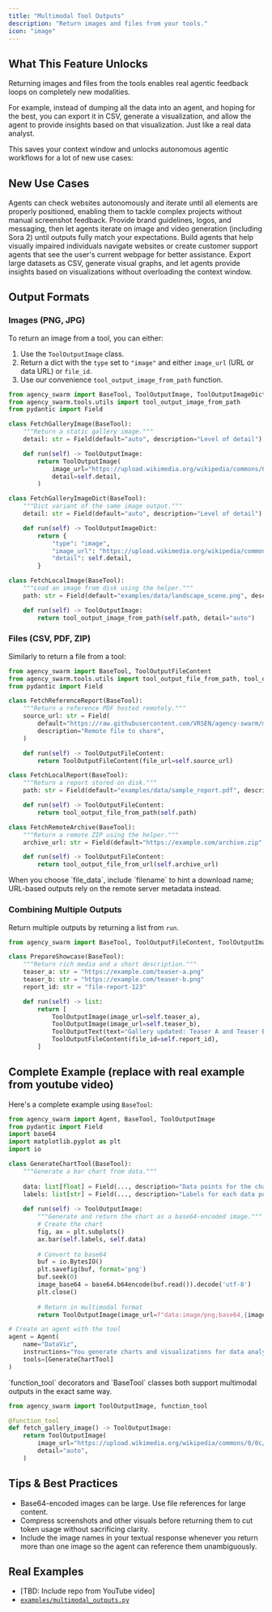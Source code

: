 ```yaml
---
title: "Multimodal Tool Outputs"
description: "Return images and files from your tools."
icon: "image"
---
```


## What This Feature Unlocks

Returning images and files from the tools enables real agentic feedback loops on completely new modalities.

For example, instead of dumping all the data into an agent, and hoping for the best, you can export it in CSV, generate a visualization, and allow the agent to provide insights based on that visualization. Just like a real data analyst.

This saves your context window and unlocks autonomous agentic workflows for a lot of new use cases:

## New Use Cases

<CardGroup cols={2}>
  <Card title="Software Development" icon="code">
    Agents can check websites autonomously and iterate until all elements are properly positioned, enabling them to tackle complex projects without manual screenshot feedback.
  </Card>
  <Card title="Brand Asset Generation" icon="paintbrush">
    Provide brand guidelines, logos, and messaging, then let agents iterate on image and video generation (including Sora 2) until outputs fully match your expectations.
  </Card>
  <Card title="Screen-Aware Assistance" icon="eye">
    Build agents that help visually impaired individuals navigate websites or create customer support agents that see the user's current webpage for better assistance.
  </Card>
  <Card title="Data Analytics" icon="chart-area">
    Export large datasets as CSV, generate visual graphs, and let agents provide insights based on visualizations without overloading the context window.
  </Card>
</CardGroup>

## Output Formats

### Images (PNG, JPG)

To return an image from a tool, you can either:

1. Use the `ToolOutputImage` class.
2. Return a dict with the `type` set to `"image"` and either `image_url` (URL or data URL) or `file_id`.
3. Use our convenience `tool_output_image_from_path` function.

```python
from agency_swarm import BaseTool, ToolOutputImage, ToolOutputImageDict
from agency_swarm.tools.utils import tool_output_image_from_path
from pydantic import Field

class FetchGalleryImage(BaseTool):
    """Return a static gallery image."""
    detail: str = Field(default="auto", description="Level of detail")

    def run(self) -> ToolOutputImage:
        return ToolOutputImage(
            image_url="https://upload.wikimedia.org/wikipedia/commons/0/0c/GoldenGateBridge-001.jpg",
            detail=self.detail,
        )

class FetchGalleryImageDict(BaseTool):
    """Dict variant of the same image output."""
    detail: str = Field(default="auto", description="Level of detail")

    def run(self) -> ToolOutputImageDict:
        return {
            "type": "image",
            "image_url": "https://upload.wikimedia.org/wikipedia/commons/0/0c/GoldenGateBridge-001.jpg",
            "detail": self.detail,
        }

class FetchLocalImage(BaseTool):
    """Load an image from disk using the helper."""
    path: str = Field(default="examples/data/landscape_scene.png", description="Image to publish")

    def run(self) -> ToolOutputImage:
        return tool_output_image_from_path(self.path, detail="auto")
```

### Files (CSV, PDF, ZIP)

Similarly to return a file from a tool:

```python
from agency_swarm import BaseTool, ToolOutputFileContent
from agency_swarm.tools.utils import tool_output_file_from_path, tool_output_file_from_url
from pydantic import Field

class FetchReferenceReport(BaseTool):
    """Return a reference PDF hosted remotely."""
    source_url: str = Field(
        default="https://raw.githubusercontent.com/VRSEN/agency-swarm/main/examples/data/sample_report.pdf",
        description="Remote file to share",
    )

    def run(self) -> ToolOutputFileContent:
        return ToolOutputFileContent(file_url=self.source_url)

class FetchLocalReport(BaseTool):
    """Return a report stored on disk."""
    path: str = Field(default="examples/data/sample_report.pdf", description="Local file path")

    def run(self) -> ToolOutputFileContent:
        return tool_output_file_from_path(self.path)

class FetchRemoteArchive(BaseTool):
    """Return a remote ZIP using the helper."""
    archive_url: str = Field(default="https://example.com/archive.zip", description="Archive to expose")

    def run(self) -> ToolOutputFileContent:
        return tool_output_file_from_url(self.archive_url)
```

<Note>
When you choose `file_data`, include `filename` to hint a download name; URL-based outputs rely on the remote server metadata instead.
</Note>

### Combining Multiple Outputs

Return multiple outputs by returning a list from `run`.

```python
from agency_swarm import BaseTool, ToolOutputFileContent, ToolOutputImage, ToolOutputText

class PrepareShowcase(BaseTool):
    """Return rich media and a short description."""
    teaser_a: str = "https://example.com/teaser-a.png"
    teaser_b: str = "https://example.com/teaser-b.png"
    report_id: str = "file-report-123"

    def run(self) -> list:
        return [
            ToolOutputImage(image_url=self.teaser_a),
            ToolOutputImage(image_url=self.teaser_b),
            ToolOutputText(text="Gallery updated: Teaser A and Teaser B now live."),
            ToolOutputFileContent(file_id=self.report_id),
        ]
```

## Complete Example (replace with real example from youtube video)

Here's a complete example using `BaseTool`:

```python
from agency_swarm import Agent, BaseTool, ToolOutputImage
from pydantic import Field
import base64
import matplotlib.pyplot as plt
import io

class GenerateChartTool(BaseTool):
    """Generate a bar chart from data."""
    
    data: list[float] = Field(..., description="Data points for the chart")
    labels: list[str] = Field(..., description="Labels for each data point")
    
    def run(self) -> ToolOutputImage:
        """Generate and return the chart as a base64-encoded image."""
        # Create the chart
        fig, ax = plt.subplots()
        ax.bar(self.labels, self.data)
        
        # Convert to base64
        buf = io.BytesIO()
        plt.savefig(buf, format='png')
        buf.seek(0)
        image_base64 = base64.b64encode(buf.read()).decode('utf-8')
        plt.close()
        
        # Return in multimodal format
        return ToolOutputImage(image_url=f"data:image/png;base64,{image_base64}")

# Create an agent with the tool
agent = Agent(
    name="DataViz",
    instructions="You generate charts and visualizations for data analysis.",
    tools=[GenerateChartTool]
)
```

<Note>
`function_tool` decorators and `BaseTool` classes both support multimodal outputs in the exact same way.
</Note>

```python
from agency_swarm import ToolOutputImage, function_tool

@function_tool
def fetch_gallery_image() -> ToolOutputImage:
    return ToolOutputImage(
        image_url="https://upload.wikimedia.org/wikipedia/commons/0/0c/GoldenGateBridge-001.jpg",
        detail="auto",
    )
```

## Tips & Best Practices

- Base64-encoded images can be large. Use file references for large content.
- Compress screenshots and other visuals before returning them to cut token usage without sacrificing clarity.
- Include the image names in your textual response whenever you return more than one image so the agent can reference them unambiguously.

## Real Examples

- [TBD: Include repo from YouTube video]
- [`examples/multimodal_outputs.py`](https://github.com/VRSEN/agency-swarm/blob/main/examples/multimodal_outputs.py)
